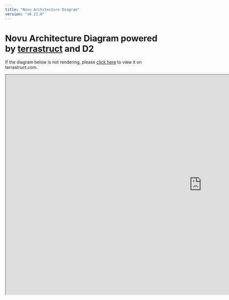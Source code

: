 ```yaml
---
title: "Novu Architecture Diagram"
version: "v0.21.0"
---
```

# Novu Architecture Diagram powered by [terrastruct](https://terrastruct.com) and D2

If the diagram below is not rendering, please [click here](https://app.terrastruct.com/diagrams/1895866270) to view it on terrastruct.com.

<iframe
    title="Novu"
    width="1280"
    height="720"
    src="https://app.terrastruct.com/diagrams/745235552">
</iframe>
